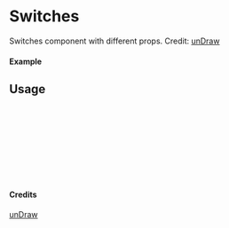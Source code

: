 
<Meta of={Switches} title="unDraw/Switches" />

# Switches

Switches component with different props.
Credit: [unDraw](https://undraw.co/illustrations)

#### Example

<Canvas of={Switches.Primary} />

## Usage

```ts
import { Switches } from "yadl-ui";

const Example = () => {
  return (
      <Switches />
  );
};

export default Example;
```

#### Credits
[unDraw](https://undraw.co/illustrations)
